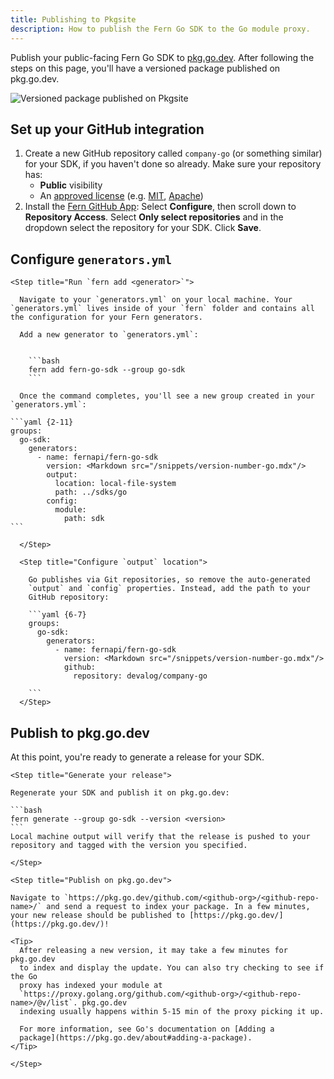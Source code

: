 ```yaml
---
title: Publishing to Pkgsite
description: How to publish the Fern Go SDK to the Go module proxy.
---
```


Publish your public-facing Fern Go SDK to
[pkg.go.dev](https://proxy.golang.org/). After following the steps on this page,
you'll have a versioned package published on pkg.go.dev.

<Frame>
	<img src="assets/go-package.png" alt="Versioned package published on Pkgsite" />
</Frame>

<Markdown src="/products/sdks/snippets/setup-fern-folder-callout.mdx"/>

## Set up your GitHub integration

  1.   Create a new GitHub repository called `company-go` (or something similar) for your SDK, if you haven't done so already. Make sure your repository has:
        *  **Public** visibility
        *  An [approved license](https://pkg.go.dev/license-policy) (e.g. [MIT](https://opensource.org/license/mit), [Apache](https://www.apache.org/licenses/LICENSE-2.0))
  1.   Install the [Fern GitHub App](https://github.com/apps/fern-api): Select **Configure**, then scroll down to **Repository Access**. Select **Only select repositories** and in the dropdown select the repository for your SDK. Click **Save**. 
  

## Configure `generators.yml`

<Steps>

	<Step title="Run `fern add <generator>`">

	  Navigate to your `generators.yml` on your local machine. Your `generators.yml` lives inside of your `fern` folder and contains all the configuration for your Fern generators. 

	  Add a new generator to `generators.yml`:


	    ```bash
	    fern add fern-go-sdk --group go-sdk
	    ```

	  Once the command completes, you'll see a new group created in your `generators.yml`:

    ```yaml {2-11}
    groups:
      go-sdk:
        generators:
          - name: fernapi/fern-go-sdk
            version: <Markdown src="/snippets/version-number-go.mdx"/>
            output:
              location: local-file-system
              path: ../sdks/go
            config:
              module:
                path: sdk
    ```

	  </Step>

	  <Step title="Configure `output` location">

        Go publishes via Git repositories, so remove the auto-generated
        `output` and `config` properties. Instead, add the path to your
        GitHub repository: 

	    ```yaml {6-7}
	    groups: 
	      go-sdk:
	        generators:
	          - name: fernapi/fern-go-sdk
	            version: <Markdown src="/snippets/version-number-go.mdx"/>
	            github:
                  repository: devalog/company-go

	    ```
	  </Step>
	    
  </Steps>


## Publish to pkg.go.dev

  At this point, you're ready to generate a release for your SDK.

<Steps>
 
	<Step title="Generate your release">

	Regenerate your SDK and publish it on pkg.go.dev:

	```bash
	fern generate --group go-sdk --version <version>
	```
    Local machine output will verify that the release is pushed to your
    repository and tagged with the version you specified. 

    </Step>

    <Step title="Publish on pkg.go.dev">
    
    Navigate to `https://pkg.go.dev/github.com/<github-org>/<github-repo-name>/` and send a request to index your package. In a few minutes, your new release should be published to [https://pkg.go.dev/](https://pkg.go.dev/)!

    <Tip>
      After releasing a new version, it may take a few minutes for pkg.go.dev
      to index and display the update. You can also try checking to see if the Go
      proxy has indexed your module at
      `https://proxy.golang.org/github.com/<github-org>/<github-repo-name>/@v/list`. pkg.go.dev
      indexing usually happens within 5-15 min of the proxy picking it up. 
      
      For more information, see Go's documentation on [Adding a
      package](https://pkg.go.dev/about#adding-a-package). 
    </Tip> 
    
    </Step>

</Steps>
